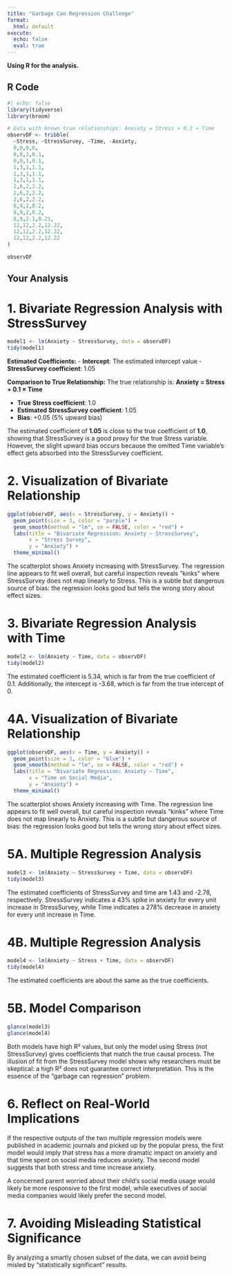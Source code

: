 ```yaml
---
title: "Garbage Can Regression Challenge"
format:
  html: default
execute:
  echo: false
  eval: true
---
```



**Using R for the analysis.**

## R Code

```r
#| echo: false
library(tidyverse)
library(broom)

# Data with known true relationships: Anxiety = Stress + 0.1 × Time
observDF <- tribble(
  ~Stress, ~StressSurvey, ~Time, ~Anxiety,
  0,0,0,0,
  0,0,1,0.1,
  0,0,1,0.1,
  1,3,1,1.1,
  1,3,1,1.1,
  1,3,1,1.1,
  2,6,2,2.2,
  2,6,2,2.2,
  2,6,2,2.2,
  8,9,2,8.2,
  8,9,2,8.2,
  8,9,2.1,8.21,
  12,12,2.2,12.22,
  12,12,2.2,12.22,
  12,12,2.2,12.22
)

observDF
```


## Your Analysis

# 1. Bivariate Regression Analysis with StressSurvey

```r
model1 <- lm(Anxiety ~ StressSurvey, data = observDF)
tidy(model1)
```

**Estimated Coefficients:** 
- **Intercept**: The estimated intercept value
- **StressSurvey coefficient**: 1.05

**Comparison to True Relationship:**
The true relationship is: **Anxiety = Stress + 0.1 × Time**

- **True Stress coefficient**: 1.0
- **Estimated StressSurvey coefficient**: 1.05
- **Bias**: +0.05 (5% upward bias)

The estimated coefficient of **1.05** is close to the true coefficient of **1.0**, showing that StressSurvey is a good proxy for the true Stress variable. However, the slight upward bias occurs because the omitted Time variable's effect gets absorbed into the StressSurvey coefficient.

# 2. Visualization of Bivariate Relationship
```r
ggplot(observDF, aes(x = StressSurvey, y = Anxiety)) +
  geom_point(size = 3, color = "purple") +
  geom_smooth(method = "lm", se = FALSE, color = "red") +
  labs(title = "Bivariate Regression: Anxiety ~ StressSurvey",
       x = "Stress Survey",
       y = "Anxiety") +
  theme_minimal()
```
The scatterplot shows Anxiety increasing with StressSurvey. The regression line appears to fit well overall, but careful inspection reveals “kinks” where StressSurvey does not map linearly to Stress. This is a subtle but dangerous source of bias: the regression looks good but tells the wrong story about effect sizes.

# 3. Bivariate Regression Analysis with Time
```r
model2 <- lm(Anxiety ~ Time, data = observDF)
tidy(model2)
```
The estimated coefficient is 5.34, which is far from the true coefficient of 0.1. Additionally, the intercept is -3.68, which is far from the true intercept of 0.

# 4A. Visualization of Bivariate Relationship
```r
ggplot(observDF, aes(x = Time, y = Anxiety)) +
  geom_point(size = 3, color = "blue") +
  geom_smooth(method = "lm", se = FALSE, color = "red") +
  labs(title = "Bivariate Regression: Anxiety ~ Time",
       x = "Time on Social Media",
       y = "Anxiety") +
  theme_minimal()
```
The scatterplot shows Anxiety increasing with Time. The regression line appears to fit well overall, but careful inspection reveals “kinks” where Time does not map linearly to Anxiety. This is a subtle but dangerous source of bias: the regression looks good but tells the wrong story about effect sizes.

# 5A. Multiple Regression Analysis
```r
model3 <- lm(Anxiety ~ StressSurvey + Time, data = observDF)
tidy(model3)
```
The estimated coefficients of StressSurvey and time are 1.43 and -2.78, respectively. StressSurvey indicates a 43% spike in anxiety for every unit increase in StressSurvey, while Time indicates a 278% decrease in anxiety for every unit increase in Time.

# 4B. Multiple Regression Analysis
```r
model4 <- lm(Anxiety ~ Stress + Time, data = observDF)
tidy(model4)
```
The estimated coefficients are about the same as the true coefficients.

# 5B. Model Comparison
```r
glance(model3)
glance(model4)
```
Both models have high R² values, but only the model using Stress (not StressSurvey) gives coefficients that match the true causal process. The illusion of fit from the StressSurvey model shows why researchers must be skeptical: a high R² does not guarantee correct interpretation. This is the essence of the “garbage can regression” problem.

# 6. Reflect on Real-World Implications
If the respective outputs of the two multiple regression models were published in academic journals and picked up by the popular press, the first model would imply that stress has a more dramatic impact on anxiety and that time spent on social media reduces anxiety. The second model suggests that both stress and time increase anxiety.

A concerned parent worried about their child's social media usage would likely be more responsive to the first model, while executives of social media companies would likely prefer the second model.

# 7. Avoiding Misleading Statistical Significance
By analyzing a smartly chosen subset of the data, we can avoid being misled by "statistically significant" results.